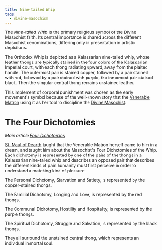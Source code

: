 ```yaml
---
title: Nine-tailed Whip
tags:
  - divine-masochism
---
```


The *Nine-tailed Whip* is the primary religious symbol of the Divine Masochist
faith. Its central importance is shared across the different Masochist
denominations, differing only in presentation in artistic depictions.

The Orthodox Whip is depicted as a Kalassarian nine-tailed whip, whose leather
thongs are typically stained in the four colors of the Kalassarian Imperial
court, with each thong radiating upward, away from the plaited handle. The
outermost pair is stained copper, followed by a pair stained with red, followed
by a pair stained with purple, the innermost pair stained black. Then the
singular central thong remains unstained leather.

This implement of corporal punishment was chosen as the early movement's symbol
because of the well-known story that the
[Venerable Matron](/characters/venerable-matron/) using it as her tool
to discipline the [Divine Masochist](/characters/divine-masochist/).

# The Four Dichotomies

*Main article [Four Dichotomies](/religions/divine-masochism/orthodox/doctrine/four-dichotomies)*

[St. Maul of Dearth](/characters/st-maul-of-dearth/) taught that the
Venerable Matron herself came to him in a dream, and taught him about the
Masochist's Four Dichotomies of the Whip. Each dichotomy is represented by one
of the pairs of the thongs in a Kalassarian nine-tailed whip and describes an
opposed pair that describes the different kinds of pain humanity must first
perceive in order to understand a matching kind of pleasure.

The Personal Dichotomy, Starvation and Satiety, is represented by the
copper-stained thongs.

The Familial Dichotomy, Longing and Love, is represented by the red thongs.

The Communal Dichotomy, Hostility and Hospitality, is represented by the purple
thongs.

The Spiritual Dichotomy, Struggle and Salvation, is represented by the black
thongs.

They all surround the unstained central thong, which represents an individual
immortal soul.
